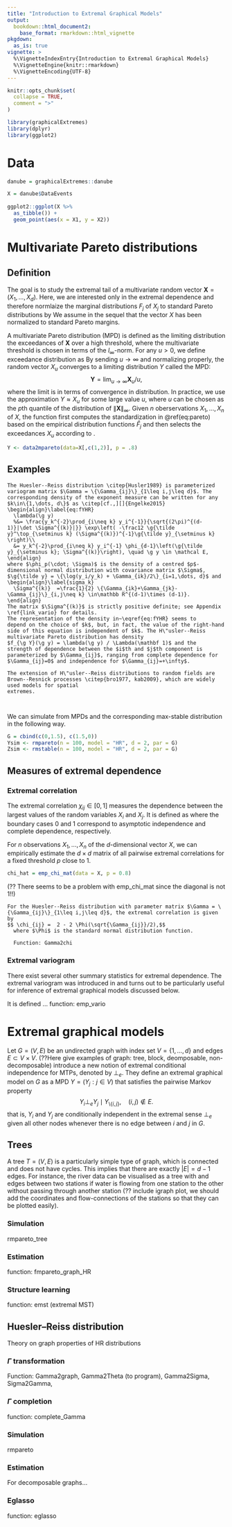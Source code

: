 ```yaml
---
title: "Introduction to Extremal Graphical Models"
output:
  bookdown::html_document2:
    base_format: rmarkdown::html_vignette 
pkgdown:
  as_is: true 
vignette: >
  %\VignetteIndexEntry{Introduction to Extremal Graphical Models}
  %\VignetteEngine{knitr::rmarkdown}
  %\VignetteEncoding{UTF-8}
---
```


\newcommand{\var}{\mathrm{var}}
\newcommand{\g}[1]{\mathbf{#1}}

```r
knitr::opts_chunk$set(
  collapse = TRUE,
  comment = ">"
)
```

```r
library(graphicalExtremes)
library(dplyr)
library(ggplot2)
```

# Data

```r
danube = graphicalExtremes::danube

X = danube$DataEvents
  
ggplot2::ggplot(X %>% 
  as_tibble()) +
  geom_point(aes(x = X1, y = X2))

```



# Multivariate Pareto distributions

## Definition

The goal is to study the extremal tail of a multivariate random vector $\g{X} = (X_1,\dots, X_d)$. Here, we are interested only in the extremal dependence and therefore normlaize the marginal distributions $F_j$ of $X_j$ to standard Pareto distributions by
\begin{equation}
1 /\{1- F_j(X_j)\}, \quad j=1,\dots, d. (\#eq:pareto)
\end{equation}
We assume in the sequel that the vector $X$ has been normalized to standard Pareto margins.

A multivariate Pareto distribution (MPD) is defined as the limiting distribution the exceedances of $\g{X}$ over a high threshold, where the multivariate threshold is chosen in terms of the $l_\infty$-norm. For any $u>0$, we define exceedance distribution as
\begin{equation}\label{exc}
\g{X}_u = \g{X} \mid \| \g{X} \|_\infty > u
\end{equation}
By sending $u\to \infty$ and normalizing properly, the random vector $X_u$ converges to a limiting distribution $Y$ called the MPD:
$$ \g{Y} = \lim_{u\to \infty} \g{X}_u /u,$$
where the limit is in terms of convergence in distribution. In practice, we use the approximation $Y \approx X_u$ for some large value $u$, where $u$ can be chosen as the $p$th quantile of the distribution of $\|\g{X}\|_\infty$. Given $n$ oberservations $X_1, \dots, X_n$ of $X$, the function \texttt{data2mpareto} first computes the standardization in \@ref(eq:pareto) based on the empirical distribution functions $\hat F_j$ and then selects the exceedances $X_u$ according to \eqref{exc}. 


```r
Y <- data2mpareto(data=X[,c(1,2)], p = .8)
```


## Examples

```example
The Huesler--Reiss distribution \citep{Husler1989} is parameterized variogram matrix $\Gamma = \{\Gamma_{ij}\}_{1\leq i,j\leq d}$. The corresponding density of the exponent measure can be written for any $k\in\{1,\dots, d\}$ as \citep[cf.,][]{Engelke2015}
\begin{align}\label{eq:fYHR}
  \lambda(\g y)
  %&= \frac{y_k^{-2}\prod_{i\neq k} y_i^{-1}}{\sqrt{(2\pi)^{(d-1)}|\det \Sigma^{(k)}|}} \exp\left( -\frac12 \g{\tilde y}^\top_{\setminus k} (\Sigma^{(k)})^{-1}\g{\tilde y}_{\setminus k} \right)\\
  &= y_k^{-2}\prod_{i\neq k} y_i^{-1} \phi_{d-1}\left(\g{\tilde y}_{\setminus k}; \Sigma^{(k)}\right), \quad \g y \in \mathcal E,
\end{align}
where $\phi_p(\cdot; \Sigma)$ is the density of a centred $p$-dimensional normal distribution with covariance matrix $\Sigma$, $\g{\tilde y} = \{\log(y_i/y_k) + \Gamma_{ik}/2\}_{i=1,\dots, d}$ and 
\begin{align}\label{sigma_k}
  \Sigma^{(k)}  =\frac{1}{2} \{\Gamma_{ik}+\Gamma_{jk}-\Gamma_{ij}\}_{i,j\neq k} \in\mathbb R^{(d-1)\times (d-1)}.
\end{align}
The matrix $\Sigma^{(k)}$ is strictly positive definite; see Appendix \ref{link_vario} for details.
The representation of the density in~\eqref{eq:fYHR} seems to 
depend on the choice of $k$, but, in fact, the value of the right-hand side of this equation is independent of $k$. The H\"usler--Reiss multivariate Pareto distribution has density 
$f_{\g Y}(\g y) = \lambda(\g y) / \Lambda(\mathbf 1)$ and the
strength of dependence between the $i$th and $j$th component is parameterized by $\Gamma_{ij}$, ranging from complete dependence for $\Gamma_{ij}=0$ and independence for $\Gamma_{ij}=+\infty$. 

The extension of H\"usler--Reiss distributions to random fields are
Brown--Resnick processes \citep{bro1977, kab2009}, which are widely used models for spatial
extremes.   



```

We can simulate from MPDs and the corresponding max-stable distribution in the following way.

```r
G = cbind(c(0,1.5), c(1.5,0))
Ysim <- rmpareto(n = 100, model = "HR", d = 2, par = G)
Zsim <- rmstable(n = 100, model = "HR", d = 2, par = G)


```

## Measures of extremal dependence

### Extremal correlation

The extremal correlation $\chi_{ij}\in [0,1]$ measures the dependence between the largest values of the random variables $X_i$ and $X_j$. It is defined as
\begin{align}\label{EC}
  \chi_{ij} := \lim_{p\to 1} \chi_{ij}(p) := \lim_{p\to 1} \mathbb P\left\{F_i(X_i) > p\mid  F_j(X_j) > p \right\},
\end{align}
where the boundary cases $0$ and $1$ correspond to asymptotic independence and complete dependence, respectively. 

For $n$ observations $X_1,\dots, X_n$ of the $d$-dimensional vector $X$, we can empirically estimate the $d\times d$ matrix of all pairwise extremal correlations for a fixed threshold $p$ close to 1. 

```r
chi_hat = emp_chi_mat(data = X, p = 0.8)
```

(?? There seems to be a problem with emp_chi_mat since the diagonal is not 1!!)

```example
For the Huesler--Reiss distribution with parameter matrix $\Gamma = \{\Gamma_{ij}\}_{1\leq i,j\leq d}$, the extremal correlation is given by
$$ \chi_{ij} =  2 - 2 \Phi(\sqrt{\Gamma_{ij}}/2),$$
  where $\Phi$ is the standard normal distribution function.

  Function: Gamma2chi
```


### Extremal variogram

There exist several other summary statistics for extremal dependence. The extremal variogram was introduced in \cite{engvolg} and turns out to be particularly useful for inference of extremal graphical models discussed below. 

It is defined ... function: emp_vario


# Extremal graphical models

Let $G=(V,E)$ be an undirected graph with index set $V = \{1,\dots, d\}$ and edges $E \subset V \times V$. (??Here give examples of graph: tree, block, deomposable, non-decomposable) \cite{enghitz} introduce a new notion of extremal conditional independence for MTPs, denoted by $\perp_e$. They define an extremal graphical model on $G$ as a MPD $Y = (Y_j : j\in V)$ that satisfies the pairwise Markov property
$$   Y_i \perp_e Y_j \mid  Y_{\setminus \{i,j\}}, \quad  (i,j)\notin E.$$
that is, $Y_i$ and $Y_j$ are conditionally independent in the extremal sense $\perp_e$ given all other nodes whenever there is no edge between $i$ and $j$ in $G$.

## Trees

A tree $T = (V,E)$ is a particularly simple type of graph, which is connected and does not have cycles. This implies that there are exactly $|E| = d-1$ edges. For instance, the river data can be visualised as a tree with and edges between two stations if water is flowing from one station to the other without passing through another station (?? include igraph plot, we should add the coordinates and flow-connections of the stations so that they can be plotted easily).

### Simulation
rmpareto_tree

### Estimation

function: fmpareto_graph_HR

### Structure learning

function: emst (extremal MST)

## Huesler--Reiss distribution

Theory on graph properties of HR distributions

### $\Gamma$ transformation

Function: Gamma2graph, Gamma2Theta (to program), Gamma2Sigma, Sigma2Gamma, 

### $\Gamma$ completion
function: complete_Gamma

### Simulation
rmpareto


### Estimation
For decomposable graphs...

### Eglasso

function: eglasso
